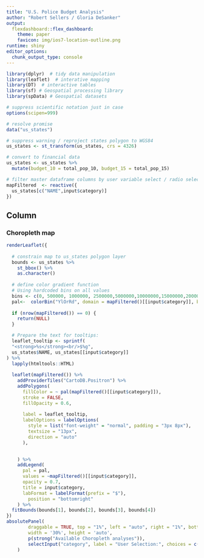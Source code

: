 ```yaml
---
title: "U.S. Police Budget Analysis"
author: "Robert Sellers / Gloria DeSanker"
output:
  flexdashboard::flex_dashboard:
    theme: paper
    favicon: img/ios7-location-outline.png
runtime: shiny
editor_options: 
  chunk_output_type: console
---
```


```r
library(dplyr)  # tidy data manipulation
library(leaflet)  # interative mapping
library(DT)  # interactive tables
library(sf) # Geospatial processing library
library(spData) # Geospatial datasets

# suppress scientific notation just in case
options(scipen=999)

# resolve promise
data("us_states")

# suppress warning / reproject states polygon to WGS84
us_states <- st_transform(us_states, crs = 4326)

# convert to financial data
us_states <- us_states %>%
  mutate(budget_10 = total_pop_10, budget_15 = total_pop_15)
```

```r
# filter master dataframe columns by user variable select / radio select
mapFiltered  <- reactive({
  us_states[c("NAME",input$category)]
})
```


Column 
-------------------------------------
    
### Choropleth map
    
```r
renderLeaflet({
  
  # constrain map to us_states polygon layer
  bounds <- us_states %>% 
    st_bbox() %>% 
    as.character()
  
  # define color gradient function
  # Using hardcoded bins on all values 
  bins <- c(0, 500000, 1000000, 2500000,5000000,10000000,15000000,20000000,Inf)
  pal<-  colorBin("YlOrRd", domain = mapFiltered()[[input$category]], bins = bins)
  
  if (nrow(mapFiltered()) == 0) {
    return(NULL)
  }

  # Prepare the text for tooltips:
  leaflet_tooltip <- sprintf(
  "<strong>%s</strong><br/>$%g",
  us_states$NAME, us_states[[input$category]]
) %>%
  lapply(htmltools::HTML)
  
  leaflet(mapFiltered()) %>%
    addProviderTiles("CartoDB.Positron") %>% 
    addPolygons(
      fillColor = ~ pal(mapFiltered()[[input$category]]),
      stroke = FALSE,
      fillOpacity = 0.6,
      
      label = leaflet_tooltip,
      labelOptions = labelOptions( 
        style = list("font-weight" = "normal", padding = "3px 8px"), 
        textsize = "13px", 
        direction = "auto"
      ),
      

    ) %>%
    addLegend(
      pal = pal, 
      values = ~mapFiltered()[[input$category]],
      opacity = 0.7, 
      title = input$category,
      labFormat = labelFormat(prefix = "$"),
        position = "bottomright"
    ) %>%
  fitBounds(bounds[1], bounds[2], bounds[3], bounds[4])
})
absolutePanel(
        draggable = TRUE, top = "1%", left = "auto", right = "1%", bottom = "auto",
        width = '30%', height = 'auto',
        p(strong("Available Choropleth analyses")),
        selectInput("category", label = "User Selection:", choices = c('budget_10','budget_15'), selected = "budget_10")
    )

```